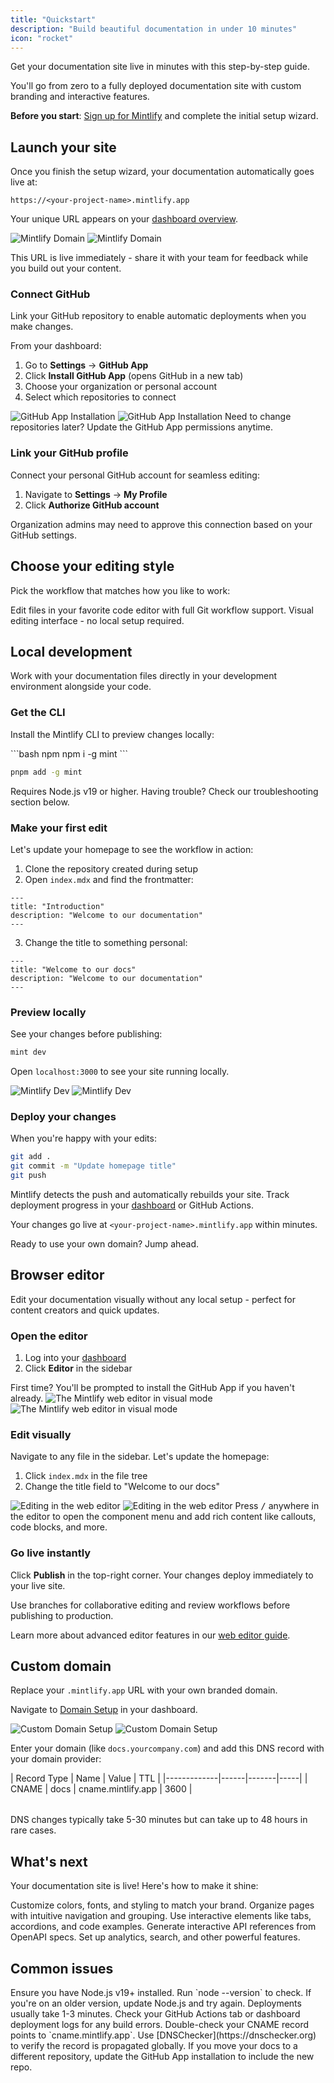 ```yaml
---
title: "Quickstart"
description: "Build beautiful documentation in under 10 minutes"
icon: "rocket"
---
```


Get your documentation site live in minutes with this step-by-step guide.

You'll go from zero to a fully deployed documentation site with custom branding and interactive features.

<Info>

**Before you start**: [Sign up for Mintlify](https://mintlify.com/start) and complete the initial setup wizard.

</Info>

## Launch your site

Once you finish the setup wizard, your documentation automatically goes live at:

```
https://<your-project-name>.mintlify.app
```

Your unique URL appears on your [dashboard overview](https://dashboard.mintlify.com/).

<Frame>
  <img src="/images/quickstart/mintlify-domain-light.png" alt="Mintlify Domain" className="block dark:hidden" />
  <img src="/images/quickstart/mintlify-domain-dark.png" alt="Mintlify Domain" className="hidden dark:block" />
</Frame>

This URL is live immediately - share it with your team for feedback while you build out your content.

### Connect GitHub

Link your GitHub repository to enable automatic deployments when you make changes.

From your dashboard:

1. Go to **Settings** → **GitHub App**
2. Click **Install GitHub App** (opens GitHub in a new tab)
3. Choose your organization or personal account
4. Select which repositories to connect

<Frame>
  <img src="/images/quickstart/github-app-installation-light.png" alt="GitHub App Installation" className="block dark:hidden" />
  <img src="/images/quickstart/github-app-installation-dark.png" alt="GitHub App Installation" className="hidden dark:block" />
</Frame>

<Info>
  Need to change repositories later? Update the GitHub App permissions anytime.
</Info>

### Link your GitHub profile

Connect your personal GitHub account for seamless editing:

1. Navigate to **Settings** → **My Profile**
2. Click **Authorize GitHub account**

<Info>
  Organization admins may need to approve this connection based on your GitHub settings.
</Info>

## Choose your editing style

Pick the workflow that matches how you like to work:

<Card title="Local development" icon="terminal" horizontal href="#local-development">
  Edit files in your favorite code editor with full Git workflow support.
</Card>

<Card title="Browser editor" icon="mouse-pointer-2" horizontal href="#browser-editor">
  Visual editing interface - no local setup required.
</Card>

## Local development

Work with your documentation files directly in your development environment alongside your code.

### Get the CLI

Install the Mintlify CLI to preview changes locally:

<CodeGroup>
  ```bash npm
  npm i -g mint
  ```

  ```bash pnpm
  pnpm add -g mint
  ```
</CodeGroup>

<Info>
  Requires Node.js v19 or higher. Having trouble? Check our troubleshooting section below.
</Info>

### Make your first edit

Let's update your homepage to see the workflow in action:

1. Clone the repository created during setup
2. Open `index.mdx` and find the frontmatter:

```mdx index.mdx
---
title: "Introduction"
description: "Welcome to our documentation"
---
```

3. Change the title to something personal:

```mdx index.mdx {2}
---
title: "Welcome to our docs"
description: "Welcome to our documentation"
---
```

### Preview locally

See your changes before publishing:

```bash
mint dev
```

Open `localhost:3000` to see your site running locally.

<Frame>
  <img src="/images/quickstart/mintlify-dev-light.png" alt="Mintlify Dev" className="block dark:hidden" />
  <img src="/images/quickstart/mintlify-dev-dark.png" alt="Mintlify Dev" className="hidden dark:block" />
</Frame>

### Deploy your changes

When you're happy with your edits:

```bash
git add .
git commit -m "Update homepage title"
git push
```

Mintlify detects the push and automatically rebuilds your site. Track deployment progress in your [dashboard](https://dashboard.mintlify.com) or GitHub Actions.

Your changes go live at `<your-project-name>.mintlify.app` within minutes.

<Card title="Skip to custom domain setup" icon="arrow-down" href="#custom-domain" horizontal>
  Ready to use your own domain? Jump ahead.
</Card>

## Browser editor

Edit your documentation visually without any local setup - perfect for content creators and quick updates.

### Open the editor

1. Log into your [dashboard](https://dashboard.mintlify.com)
2. Click **Editor** in the sidebar

<Info>
  First time? You'll be prompted to install the GitHub App if you haven't already.
</Info>

<Frame>
  <img alt="The Mintlify web editor in visual mode" src="/images/quickstart/web-editor-light.png" className="block dark:hidden" />
  <img alt="The Mintlify web editor in visual mode" src="/images/quickstart/web-editor-dark.png" className="hidden dark:block" />
</Frame>

### Edit visually

Navigate to any file in the sidebar. Let's update the homepage:

1. Click `index.mdx` in the file tree
2. Change the title field to "Welcome to our docs"

<Frame>
  <img alt="Editing in the web editor" src="/images/quickstart/web-editor-editing-light.png" className="block dark:hidden" />
  <img alt="Editing in the web editor" src="/images/quickstart/web-editor-editing-dark.png" className="hidden dark:block" />
</Frame>

<Tip>
  Press <kbd>/</kbd> anywhere in the editor to open the component menu and add rich content like callouts, code blocks, and more.
</Tip>

### Go live instantly

Click **Publish** in the top-right corner. Your changes deploy immediately to your live site.

<Tip>
  Use branches for collaborative editing and review workflows before publishing to production.
</Tip>

Learn more about advanced editor features in our [web editor guide](/editor/getting-started).

## Custom domain

Replace your `.mintlify.app` URL with your own branded domain.

Navigate to [Domain Setup](https://dashboard.mintlify.com/settings/deployment/custom-domain) in your dashboard.

<Frame>
  <img src="/images/quickstart/custom-domain-light.png" alt="Custom Domain Setup" className="block dark:hidden" />
  <img src="/images/quickstart/custom-domain-dark.png" alt="Custom Domain Setup" className="hidden dark:block" />
</Frame>

Enter your domain (like `docs.yourcompany.com`) and add this DNS record with your domain provider:

<Table>
| Record Type | Name | Value | TTL |
|-------------|------|-------|-----|
| CNAME | docs | cname.mintlify.app | 3600 |
</Table>

<Info>
  DNS changes typically take 5-30 minutes but can take up to 48 hours in rare cases.
</Info>

## What's next

Your documentation site is live! Here's how to make it shine:

<Card title="Brand your site" icon="paintbrush" href="themes" horizontal>
  Customize colors, fonts, and styling to match your brand.
</Card>
<Card title="Structure your content" icon="map" href="navigation" horizontal>
  Organize pages with intuitive navigation and grouping.
</Card>
<Card title="Add rich components" icon="puzzle" href="/components/accordions" horizontal>
  Use interactive elements like tabs, accordions, and code examples.
</Card>
<Card title="Build API docs" icon="code" href="/api-playground/overview" horizontal>
  Generate interactive API references from OpenAPI specs.
</Card>
<Card title="Configure integrations" icon="settings" href="settings" horizontal>
  Set up analytics, search, and other powerful features.
</Card>

## Common issues

<AccordionGroup>
  <Accordion title="CLI won't install or run">
    Ensure you have Node.js v19+ installed. Run `node --version` to check. If you're on an older version, update Node.js and try again.
  </Accordion>
  <Accordion title="Changes aren't showing up">
    Deployments usually take 1-3 minutes. Check your GitHub Actions tab or dashboard deployment logs for any build errors.
  </Accordion>
  <Accordion title="Custom domain not working">
    Double-check your CNAME record points to `cname.mintlify.app`. Use [DNSChecker](https://dnschecker.org) to verify the record is propagated globally.
  </Accordion>
  <Accordion title="GitHub App permissions">
    If you move your docs to a different repository, update the GitHub App installation to include the new repo.
  </Accordion>
</AccordionGroup>
